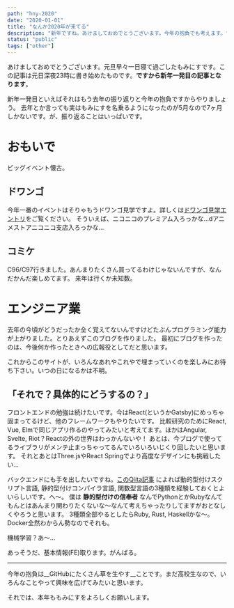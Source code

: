 ---
path: "hny-2020"
date: "2020-01-01"
title: "なんか2020年が来てる"
description: "新年ですね。あけましておめでとうございます。今年の抱負でも考えます。"
status: "public"
tags: ["other"]
---

あけましておめでとうございます。元旦早々一日寝て過ごしたもみにすです。この記事は元日深夜23時に書き始めたものです。__ですから新年一発目の記事となります__。

新年一発目といえばそれはもう去年の振り返りと今年の抱負ですからやりましょう。
去年とか言っても実はもみにすを名乗るようになったのが5月なので7ヶ月しかないです。が、振り返ることはいっぱいです。

# おもいで

ビッグイベント懐古。

## ドワンゴ

今年一番のイベントはそりゃもうドワンゴ見学ですよ。詳しくは[ドワンゴ見学エントリ](/blog/dwango-event)をご覧ください。
そういえば、ニコニコのプレミアム入ろっかな…dアニメストアニコニコ支店入ろっかな…

## コミケ

C96/C97行きました。あんまりたくさん買ってるわけじゃないんですが、なんだかんだ楽しめてます。
来年は行くか未知数。

# エンジニア業

去年の今頃がどうだったか全く覚えてないんですけどたぶんプログラミング能力が上がりました。とりあえずこのブログを作りました。
最初にブログを作ったのは、今後何か作ったときへの広報役としてだと思います。

これからこのサイトが、いろんなあれやこれやで埋まっていくのを楽しみにお待ち下さい。いつの日になるかは不明。

## 「それで？具体的にどうするの？」

フロントエンドの勉強は続けたいです。今はReact(というかGatsby)にめっちゃ固まってるけど、他のフレームワークもやりたいです。
比較研究のためにReact, Vue, Elmで同じアプリ作るのやってみたいと考えてます。ほかはAngular, Svelte, Riot？Reactの外の世界はわっかんないや！
あとは、今ブログで使ってるライブラリがメンテ止まっちゃってるんでいろいろいじくり回したいと思います。
それとあとはThree.jsやReact Springでより高度なデザインにも挑戦したい…

バックエンドにも手を出したいですね。[このQiita記事](https://qiita.com/poly_soft/items/fb649573c19b7a5c0227#%E8%A8%80%E8%AA%9E)
によれば動的型付けスクリプト言語, 静的型付けコンパイラ言語, 関数型言語の3種類を経験しておくとよいらしいです。へ～。
僕は __静的型付けの信奉者__ なんでPythonとかRubyなんてもんとはあんまり関わりたくないな～なんて考えちゃったりしてますがおとなしくやろうと思います。
3種類全部やるとしたらRuby, Rust, Haskellかな～。Docker全然わからん勢なのでそれも。

機械学習？あ～…

あっそうだ、基本情報(FE)取ります。がんばる。

---

今年の抱負は__GitHubにたくさん草を生やす__ことです。まだ高校生なので、いろんなことやって興味を広げてみたいと思います。

それでは、本年ももみにすをよろしくお願いします。
